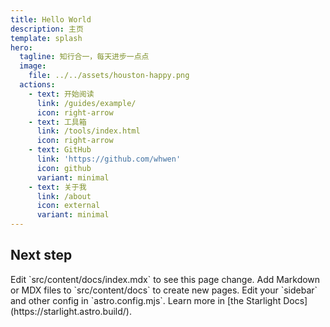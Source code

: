 ```yaml
---
title: Hello World
description: 主页
template: splash
hero:
  tagline: 知行合一，每天进步一点点
  image:
    file: ../../assets/houston-happy.png
  actions:
    - text: 开始阅读
      link: /guides/example/
      icon: right-arrow
    - text: 工具箱
      link: /tools/index.html
      icon: right-arrow
    - text: GitHub
      link: 'https://github.com/whwen'
      icon: github
      variant: minimal
    - text: 关于我
      link: /about
      icon: external
      variant: minimal
---
```



## Next step

<CardGrid stagger>
	<Card title="Update content" icon="pencil">
		Edit `src/content/docs/index.mdx` to see this page change.
	</Card>
	<Card title="Add new content" icon="add-document">
		Add Markdown or MDX files to `src/content/docs` to create new pages.
	</Card>
	<Card title="Configure your site" icon="setting">
		Edit your `sidebar` and other config in `astro.config.mjs`.
	</Card>
	<Card title="Read the docs" icon="open-book">
		Learn more in [the Starlight Docs](https://starlight.astro.build/).
	</Card>
</CardGrid>
